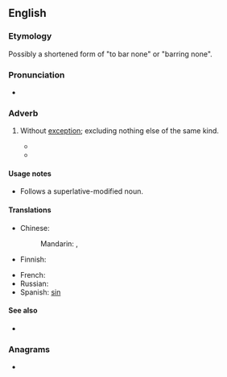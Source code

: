 ==English==

===Etymology===
Possibly a shortened form of "to bar none" or "barring none".

===Pronunciation===
* {{audio|en|en-au-bar none.ogg|Audio (AU)}}

===Adverb===
{{en-adv|-}}

# {{lb|en|idiomatic}} Without [[exception]]; excluding nothing else of the same kind.
#* {{quote-text|en|year=1913|author=[[w:Zane_Grey|Zane Grey]]|title=Desert Gold|chapter=4|passage=Mexican horses are the finest in the world, '''bar none'''.}}
#* {{quote-text|en|year=1922|author=[[w:James_Joyce|James Joyce]]|title=Ulysses|chapter=16|passage=. . . Ireland, or something of that sort, which he described in his lengthy dissertation as the richest country '''bar none''' on the face of God's earth.}}

====Usage notes====
* Follows a superlative-modified noun.

====Translations====
{{trans-top|without exception}}
* Chinese:
*: Mandarin: {{t|cmn|[[無]][[例外]]|sc=Hani}}, {{t|cmn|[[无]][[例外]]|tr=wú lìwài|sc=Hani}}
* Finnish: {{t|fi|poikkeuksetta}}
{{trans-mid}}
* French: {{t|fr|sans exception}}
* Russian: {{t|ru|[[без]] [[исключение|исключения]]}}
* Spanish: [[sin]] {{t+|es|excepción}}
{{trans-bottom}}

====See also====
* {{l|en|any and all}}

===Anagrams===
* {{anagrams|en|a=abennor|Bornean|Breonna|bornane}}